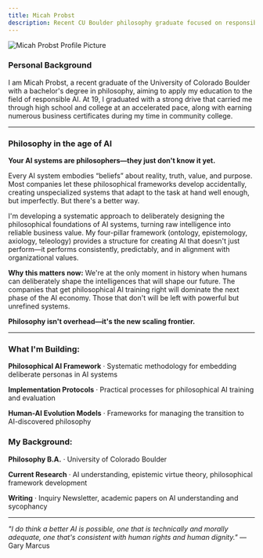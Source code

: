 ```yaml
---
title: Micah Probst
description: Recent CU Boulder philosophy graduate focused on responsible AI development and ethical technology
---
```


<Image
  src="/linkedin-profile-picture.jpg"
  width={300}
  height={300}
  alt="Micah Probst Profile Picture"
  className="float-right hidden ml-4 mb-4 sm:block"
/>

### Personal Background

I am Micah Probst, a recent graduate of the University of Colorado Boulder with a bachelor's degree in philosophy, aiming to apply my education to the field of responsible AI. At 19, I graduated with a strong drive that carried me through high school and college at an accelerated pace, along with earning numerous business certificates during my time in community college.

---

### Philosophy in the age of AI

**Your AI systems are philosophers—they just don't know it yet.**

Every AI system embodies “beliefs” about reality, truth, value, and purpose. Most companies let these philosophical frameworks develop accidentally, creating unspecialized systems that adapt to the task at hand well enough, but imperfectly. But there's a better way.

I'm developing a systematic approach to deliberately designing the philosophical foundations of AI systems, turning raw intelligence into reliable business value. My four-pillar framework (ontology, epistemology, axiology, teleology) provides a structure for creating AI that doesn't just perform—it performs consistently, predictably, and in alignment with organizational values.

**Why this matters now:** We're at the only moment in history when humans can deliberately shape the intelligences that will shape our future. The companies that get philosophical AI training right will dominate the next phase of the AI economy. Those that don't will be left with powerful but unrefined systems.

**Philosophy isn't overhead—it's the new scaling frontier.**

---

### What I'm Building:

**Philosophical AI Framework** · Systematic methodology for embedding deliberate personas in AI systems

**Implementation Protocols** · Practical processes for philosophical AI training and evaluation

**Human-AI Evolution Models** · Frameworks for managing the transition to AI-discovered philosophy

### My Background:

**Philosophy B.A.** · University of Colorado Boulder

**Current Research** · AI understanding, epistemic virtue theory, philosophical framework development

**Writing** · Inquiry Newsletter, academic papers on AI understanding and sycophancy

---

*"I do think a better AI is possible, one that is technically and morally adequate, one that's consistent with human rights and human dignity."* — Gary Marcus
